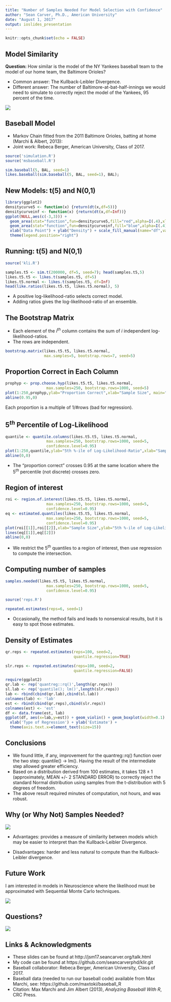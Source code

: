 ```yaml
---
title: "Number of Samples Needed For Model Selection with Confidence"
author: "Sean Carver, Ph.D., American University"
date: "August 1, 2017"
output: ioslides_presentation
---
```


```r
knitr::opts_chunk$set(echo = FALSE)
```

## Model Similarity

**Question:** How similar is the model of the NY Yankees baseball team to the model of our home team, the Baltimore Orioles?

- Common answer: The Kullback-Leibler Divergence.
- Different answer: The number of Baltimore-at-bat-half-innings we would need to simulate to correctly reject the model of the Yankees, 95 percent of the time.

![](orioles_cropped.jpg)

## Baseball Model
- Markov Chain fitted from the 2011 Baltimore Orioles, batting at home (Marchi & Albert, 2013):
- Joint work: Rebeca Berger, American University, Class of 2017.
```r
source('simulation.R')
source('msbaseball.R')
```
```r
sim.baseball(5, BAL, seed=1)
likes.baseball(sim.baseball(5, BAL, seed=1), BAL);
```

## New Models: t(5) and N(0,1)
```r
library(ggplot2)
densitycurve5 <- function(x) {return(dt(x,df=5))}
densitycurveinf <- function(x) {return(dt(x,df=Inf))}
ggplot(NULL,aes(c(-3,3))) +
  geom_area(stat="function",fun=densitycurve5,fill="red",alpha=I(.4),xlim = c(-3,3), show.legend=TRUE) +
  geom_area(stat="function",fun=densitycurveinf,fill="blue",alpha=I(.4),xlim=c(-3,3), show.legend=TRUE) +
  xlab("Data Point") + ylab("Density") + scale_fill_manual(name="df",values=c("red","blue"),labels=factor(c(5,Inf))) +
  theme(legend.position="right")
```

## Running: t(5) and N(0,1)
```r
source('kli.R')
```
```r
samples.t5 <- sim.t(200000, df=5, seed=7); head(samples.t5,5)
likes.t5.t5 <- likes.t(samples.t5, df=5) 
likes.t5.normal <- likes.t(samples.t5, df=Inf)
head(like.ratios(likes.t5.t5, likes.t5.normal), 5)
```
- A positive log-likelihood-ratio selects correct model.
- Adding ratios gives the log-likelihood-ratio of an ensemble.

## The Bootstrap Matrix
- Each element of the $i^{th}$ column contains the sum of $i$ independent log-likelihood-ratios.
- The rows are independent.
```r
bootstrap.matrix(likes.t5.t5, likes.t5.normal,
                 max.samples=5, bootstrap.rows=7, seed=5)
```

## Proportion Correct in Each Column
```r
prophyp <- prop.choose.hyp(likes.t5.t5, likes.t5.normal,
                  max.samples=250, bootstrap.rows=1000, seed=5)
plot(1:250,prophyp,ylab="Proportion Correct",xlab="Sample Size", main="Based on 1000 Rows")
abline(0.95,0)
```
Each proportion is a multiple of 1/#rows (bad for regression).

## $5^{th}$ Percentile of Log-Likelihood
```r
quantile <- quantile.columns(likes.t5.t5, likes.t5.normal,
                  max.samples=250, bootstrap.rows=1000, seed=5,
                  confidence.level=0.95)
plot(1:250,quantile,ylab="5th %-ile of Log-Likelihood-Ratio",xlab="Sample Size")
abline(0,0)
```
- The "proportion correct" crosses 0.95 at the same location where the $5^{th}$ percentile (not discrete) crosses zero.

## Region of interest
```r
roi <- region.of.interest(likes.t5.t5, likes.t5.normal,
                  max.samples=250, bootstrap.rows=1000, seed=5,
                  confidence.level=0.95)
eq <- estimated.quantiles(likes.t5.t5, likes.t5.normal,
                  max.samples=250, bootstrap.rows=1000, seed=5,
                  confidence.level=0.95)
plot(roi[[1]],roi[[2]],xlab="Sample Size",ylab="5th %-ile of Log-Likelihood-Ratio")
lines(eq[[1]],eq[[2]])
abline(0,0)
```
- We restrict the $5^{th}$ quantiles to a region of interest, then use regression to compute the intersection.

## Computing number of samples
```r
samples.needed(likes.t5.t5, likes.t5.normal,
                  max.samples=250, bootstrap.rows=1000, seed=5,
                  confidence.level=0.95)
```
```r
source('reps.R')
```
```r
repeated.estimates(reps=6, seed=1)
```
- Occasionally, the method fails and leads to nonsensical results, but it is easy to spot those estimates.

## Density of Estimates
```r
qr.reps <- repeated.estimates(reps=100, seed=2, 
                              quantile.regression=TRUE)
```
```r
slr.reps <- repeated.estimates(reps=100, seed=2, 
                              quantile.regression=FALSE)
```
```r
require(ggplot2)
qr.lab <- rep('quantreg::rq()',length(qr.reps))
sl.lab <- rep('quantile(); lm()',length(slr.reps))
lab <- rbind(cbind(qr.lab),cbind(sl.lab))
colnames(lab) <- 'lab'
est <- rbind(cbind(qr.reps),cbind(slr.reps))
colnames(est) <- 'est'
df <- data.frame(est, lab)
ggplot(df, aes(x=lab,y=est)) + geom_violin() + geom_boxplot(width=0.1) +
  xlab('Type of Regression') + ylab('Estimate') + 
  theme(axis.text.x=element_text(size=15))
```

## Conclusions

- We found little, if any, improvement for the quantreg::rq() function over the two step: quantile() $\rightarrow$ lm().  Having the result of the intermediate step allowed greater efficiency.
- Based on a distribution derived from 100 estimates, it takes $128 \pm 1$ (approximately, MEAN +/- 2 STANDARD ERROR) to correctly reject the standard Normal distribution using samples from the t-distribution with 5 degrees of freedom.
- The above result required minutes of computation, not hours, and was robust.

## Why (or Why Not) Samples Needed?

![](baseballimage.jpg)

- Advantages: provides a measure of similarity between models which may be easier to interpret than the Kullback-Leibler Divergence.

- Disadvantages: harder and less natural to compute than the Kullback-Leibler divergence.


## Future Work
I am interested in models in Neuroscience where the likelihood must be approximated with Sequential Monte Carlo techniques.

![](neuron.jpg)

## Questions?

![](BaseballPitch.jpg)

## Links & Acknowledgments
- These slides can be found at http://jsm17.seancarver.org/talk.html
- My code can be found at https://github.com/seancarverphd/klir.git
- Baseball collaborator: Rebeca Berger, American University, Class of 2017.
- Baseball data (needed to run our baseball code) available from Max Marchi, see: https://github.com/maxtoki/baseball_R
- Citation: Max Marchi and Jim Albert (2013), _Analyzing Baseball With R_, CRC Press.

